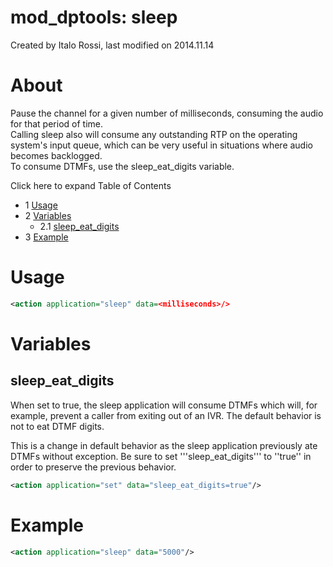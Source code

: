 
# mod_dptools: sleep 

 Created by  Italo Rossi, last modified on 2014.11.14

# About

Pause the channel for a given number of milliseconds, consuming the audio for that period of time.  
Calling sleep also will consume any outstanding RTP on the operating system's input queue, which can be very useful in situations where audio becomes backlogged.  
To consume DTMFs, use the sleep\_eat\_digits variable.

Click here to expand Table of Contents

* 1 [Usage](#usage)
* 2 [Variables](#variables)  
   * 2.1 [sleep\_eat\_digits](#sleep_eat_digits)
* 3 [Example](#example)

# Usage

```xml
<action application="sleep" data=<milliseconds>/>
```

# Variables

## sleep_eat_digits

When set to true, the sleep application will consume DTMFs which will, for example, prevent a caller from exiting out of an IVR. The default behavior is not to eat DTMF digits.

This is a change in default behavior as the sleep application previously ate DTMFs without exception. Be sure to set '''sleep\_eat\_digits''' to ''true'' in order to preserve the previous behavior.

```xml
<action application="set" data="sleep_eat_digits=true"/>
```

# Example

```xml
<action application="sleep" data="5000"/>
```


